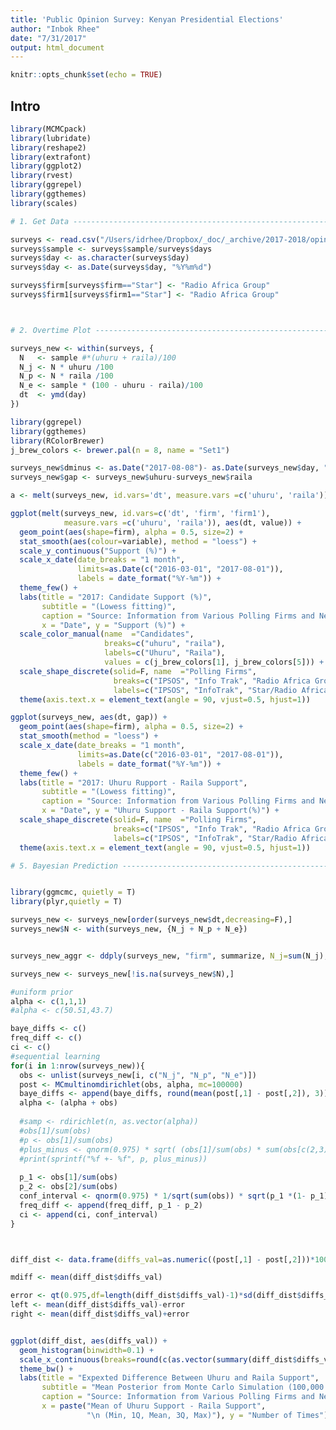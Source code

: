 ```yaml
---
title: 'Public Opinion Survey: Kenyan Presidential Elections'
author: "Inbok Rhee"
date: "7/31/2017"
output: html_document
---
```


```r
knitr::opts_chunk$set(echo = TRUE)
```

## Intro

```r

library(MCMCpack)
library(lubridate)
library(reshape2)
library(extrafont)
library(ggplot2)
library(rvest)
library(ggrepel)
library(ggthemes)
library(scales)

# 1. Get Data --------------------------------------------------------------

surveys <- read.csv("/Users/idrhee/Dropbox/_doc/_archive/2017-2018/opinion_polls/2014_Seoul_Mayoral_Election_Analysis-master/kenya2017_fin.csv")
surveys$sample <- surveys$sample/surveys$days
surveys$day <- as.character(surveys$day)
surveys$day <- as.Date(surveys$day, "%Y%m%d")

surveys$firm[surveys$firm=="Star"] <- "Radio Africa Group"
surveys$firm1[surveys$firm1=="Star"] <- "Radio Africa Group"



# 2. Overtime Plot --------------------------------------------------------

surveys_new <- within(surveys, {
  N   <- sample #*(uhuru + raila)/100
  N_j <- N * uhuru /100
  N_p <- N * raila /100
  N_e <- sample * (100 - uhuru - raila)/100 
  dt  <- ymd(day)
})

library(ggrepel)
library(ggthemes)
library(RColorBrewer)
j_brew_colors <- brewer.pal(n = 8, name = "Set1")

surveys_new$dminus <- as.Date("2017-08-08")- as.Date(surveys_new$day, "%Y%m%d")
surveys_new$gap <- surveys_new$uhuru-surveys_new$raila

a <- melt(surveys_new, id.vars='dt', measure.vars =c('uhuru', 'raila'))

ggplot(melt(surveys_new, id.vars=c('dt', 'firm', 'firm1'), 
            measure.vars =c('uhuru', 'raila')), aes(dt, value)) + 
  geom_point(aes(shape=firm), alpha = 0.5, size=2) + 
  stat_smooth(aes(colour=variable), method = "loess") + 
  scale_y_continuous("Support (%)") + 
  scale_x_date(date_breaks = "1 month",  
               limits=as.Date(c("2016-03-01", "2017-08-01")),
               labels = date_format("%Y-%m")) + 
  theme_few() +
  labs(title = "2017: Candidate Support (%)",
       subtitle = "(Lowess fitting)",
       caption = "Source: Information from Various Polling Firms and News Media", 
       x = "Date", y = "Support (%)") +
  scale_color_manual(name  ="Candidates",
                     breaks=c("uhuru", "raila"),
                     labels=c("Uhuru", "Raila"),
                     values = c(j_brew_colors[1], j_brew_colors[5])) +
  scale_shape_discrete(solid=F, name  ="Polling Firms",
                       breaks=c("IPSOS", "Info Trak", "Radio Africa Group", "Zogby", "Centre for African Progress"),
                       labels=c("IPSOS", "InfoTrak", "Star/Radio Africa", "Zogby", "Centre for African Progress")) +  
  theme(axis.text.x = element_text(angle = 90, vjust=0.5, hjust=1))


```

```r


ggplot(surveys_new, aes(dt, gap)) +
  geom_point(aes(shape=firm), alpha = 0.5, size=2) +
  stat_smooth(method = "loess") +
  scale_x_date(date_breaks = "1 month", 
               limits=as.Date(c("2016-03-01", "2017-08-01")),
               labels = date_format("%Y-%m")) +
  theme_few() +
  labs(title = "2017: Uhuru Rupport - Raila Support",
       subtitle = "(Lowess fitting)",
       caption = "Source: Information from Various Polling Firms and News Media", 
       x = "Date", y = "Uhuru Support - Raila Support(%)") +
  scale_shape_discrete(solid=F, name  ="Polling Firms",
                       breaks=c("IPSOS", "Info Trak", "Radio Africa Group", "Zogby", "Centre for African Progress"),
                       labels=c("IPSOS", "InfoTrak", "Star/Radio Africa", "Zogby", "Centre for African Progress")) + 
  theme(axis.text.x = element_text(angle = 90, vjust=0.5, hjust=1)) 
```



```r
# 5. Bayesian Prediction --------------------------------------------------


library(ggmcmc, quietly = T)
library(plyr,quietly = T)

surveys_new <- surveys_new[order(surveys_new$dt,decreasing=F),]
surveys_new$N <- with(surveys_new, {N_j + N_p + N_e})


surveys_new_aggr <- ddply(surveys_new, "firm", summarize, N_j=sum(N_j), N=sum(N), N_p=sum(N_p), N_e=sum(N_e))

surveys_new <- surveys_new[!is.na(surveys_new$N),]

#uniform prior 
alpha <- c(1,1,1)
#alpha <- c(50.51,43.7)

baye_diffs <- c()
freq_diff <- c()
ci <- c()
#sequential learning  
for(i in 1:nrow(surveys_new)){
  obs <- unlist(surveys_new[i, c("N_j", "N_p", "N_e")])
  post <- MCmultinomdirichlet(obs, alpha, mc=100000)
  baye_diffs <- append(baye_diffs, round(mean(post[,1] - post[,2]), 3))
  alpha <- (alpha + obs)
  
  #samp <- rdirichlet(n, as.vector(alpha))
  #obs[1]/sum(obs) 
  #p <- obs[1]/sum(obs)
  #plus_minus <- qnorm(0.975) * sqrt( (obs[1]/sum(obs) * sum(obs[c(2,3)])/sum(obs))/(sum(obs) - 1))
  #print(sprintf("%f +- %f", p, plus_minus))
  
  p_1 <- obs[1]/sum(obs)
  p_2 <- obs[2]/sum(obs)
  conf_interval <- qnorm(0.975) * 1/sqrt(sum(obs)) * sqrt(p_1 *(1- p_1) + p_2 * (1 - p_2) + 2 * p_1 * p_2)
  freq_diff <- append(freq_diff, p_1 - p_2)
  ci <- append(ci, conf_interval)
}



diff_dist <- data.frame(diffs_val=as.numeric((post[,1] - post[,2]))*100)

mdiff <- mean(diff_dist$diffs_val)

error <- qt(0.975,df=length(diff_dist$diffs_val)-1)*sd(diff_dist$diffs_val)/sqrt(length(diff_dist$diffs_val))
left <- mean(diff_dist$diffs_val)-error
right <- mean(diff_dist$diffs_val)+error


ggplot(diff_dist, aes(diffs_val)) + 
  geom_histogram(binwidth=0.1) + 
  scale_x_continuous(breaks=round(c(as.vector(summary(diff_dist$diffs_val))), digits=3)) +
  theme_bw() +
  labs(title = "Expexted Difference Between Uhuru and Raila Support",
       subtitle = "Mean Posterior from Monte Carlo Simulation (100,000 times)",
       caption = "Source: Information from Various Polling Firms and News Media", 
       x = paste("Mean of Uhuru Support - Raila Support", 
                 "\n (Min, 1Q, Mean, 3Q, Max)"), y = "Number of Times")
```

